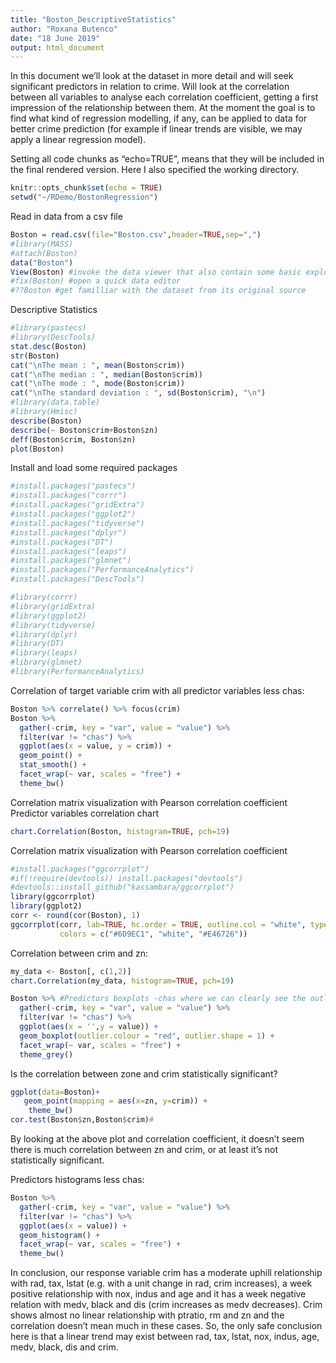 ```yaml
---
title: "Boston_DescriptiveStatistics"
author: "Roxana Butenco"
date: "18 June 2019"
output: html_document
---
```

In this document we'll look at the dataset in more detail and will seek significant predictors in relation to crime. Will look at the correlation between all variables to analyse each correlation coefficient, getting a first impression of the relationship between them. At the moment the goal is to find what kind of regression modelling, if any, can be applied to data for better crime prediction (for example if linear trends are visible, we may apply a linear regression model).  


Setting all code chunks as “echo=TRUE”, means that they will be included in the final rendered version. Here I also specified the working directory.
```r
knitr::opts_chunk$set(echo = TRUE)
setwd("~/RDemo/BostonRegression")
```

Read in data from a csv file
```r
Boston = read.csv(file="Boston.csv",header=TRUE,sep=",")
#library(MASS)
#attach(Boston)
data("Boston")
View(Boston) #invoke the data viewer that also contain some basic exploratory features
#fix(Boston) #open a quick data editor
#??Boston #get familliar with the dataset from its original source
```

Descriptive Statistics
```r
#library(pastecs)
#library(DescTools)
stat.desc(Boston)
str(Boston)
cat("\nThe mean : ", mean(Boston$crim))
cat("\nThe median : ", median(Boston$crim))
cat("\nThe mode : ", mode(Boston$crim))
cat("\nThe standard deviation : ", sd(Boston$crim), "\n")
#library(data.table)
#library(Hmisc)
describe(Boston)
describe(~ Boston$crim+Boston$zn)
deff(Boston$crim, Boston$zn)
plot(Boston)
```

Install and load some required packages
```r
#install.packages("pastecs")
#install.packages("corrr")
#install.packages("gridExtra")
#install.packages("ggplot2")
#install.packages("tidyverse")
#install.packages("dplyr")
#install.packages("DT")
#install.packages("leaps")
#install.packages("glmnet")
#install.packages("PerformanceAnalytics")
#install.packages("DescTools")

#library(corrr)
#library(gridExtra)
#library(ggplot2)
#library(tidyverse)
#library(dplyr)
#library(DT)
#library(leaps)
#library(glmnet)
#library(PerformanceAnalytics)
```


Correlation of target variable crim with all predictor variables less chas:
```r
Boston %>% correlate() %>% focus(crim)
Boston %>%
  gather(-crim, key = "var", value = "value") %>%
  filter(var != "chas") %>%
  ggplot(aes(x = value, y = crim)) +
  geom_point() +
  stat_smooth() +
  facet_wrap(~ var, scales = "free") +
  theme_bw()
```

Correlation matrix visualization with Pearson correlation coefficient
Predictor variables correlation chart 
```r
chart.Correlation(Boston, histogram=TRUE, pch=19)
```

Correlation matrix visualization with Pearson correlation coefficient
```r
#install.packages("ggcorrplot") 
#if(!require(devtools)) install.packages("devtools")
#devtools::install_github("kassambara/ggcorrplot")
library(ggcorrplot)
library(ggplot2)
corr <- round(cor(Boston), 1)
ggcorrplot(corr, lab=TRUE, hc.order = TRUE, outline.col = "white", type = "full", ggtheme = ggplot2::theme_gray,
           colors = c("#6D9EC1", "white", "#E46726")) 
```
 

Correlation between crim and zn: 
```r
my_data <- Boston[, c(1,2)]
chart.Correlation(my_data, histogram=TRUE, pch=19)

Boston %>% #Predictors boxplots -chas where we can clearly see the outliers 
  gather(-crim, key = "var", value = "value") %>%
  filter(var != "chas") %>%
  ggplot(aes(x = '',y = value)) +
  geom_boxplot(outlier.colour = "red", outlier.shape = 1) +
  facet_wrap(~ var, scales = "free") +
  theme_grey()
```

Is the correlation between zone and crim statistically significant?
```r
ggplot(data=Boston)+
   geom_point(mapping = aes(x=zn, y=crim)) +
    theme_bw()
cor.test(Boston$zn,Boston$crim)#
```
By looking at the above plot and correlation coefficient, it doesn't seem there is much correlation between zn and crim, or at least it's not statistically significant.

Predictors histograms less chas:
```r
Boston %>% 
  gather(-crim, key = "var", value = "value") %>%
  filter(var != "chas") %>%
  ggplot(aes(x = value)) +
  geom_histogram() +
  facet_wrap(~ var, scales = "free") +
  theme_bw()
```

In conclusion, our response variable crim has a moderate uphill relationship with rad, tax, lstat (e.g. with a unit change in rad, 
crim increases), a week positive relationship with nox, indus and age and it has a week negative relation with medv, black and dis 
(crim increases as medv decreases). 
Crim shows almost no linear relationship with ptratio, rm and zn and the correlation doesn't mean much in these cases.
So, the only safe conclusion here is that a linear trend may exist between rad, tax, lstat, nox, indus, age, medv, black, dis and crim.
